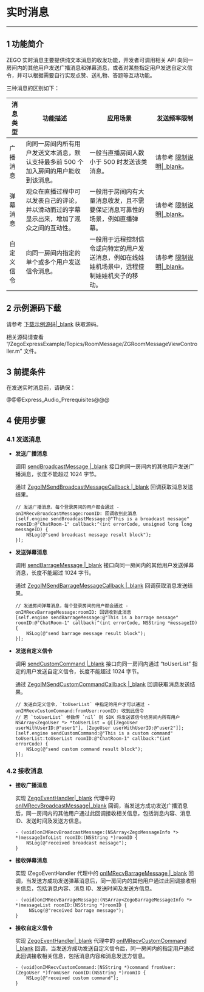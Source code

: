 # 实时消息
- - -

## 1 功能简介

ZEGO 实时消息主要提供纯文本消息的收发功能，开发者可调用相关 API 向同一房间内的其他用户发送广播消息和弹幕消息，或者对某些指定用户发送自定义信令，并可以根据需要自行实现点赞、送礼物、答题等互动功能。

三种消息的区别如下：

| 消息类型 | 功能描述 | 应用场景 | 发送频率限制 |
|-------|--------|--------|--------|
| 广播消息 | 向同一房间内所有用户发送文本消息，默认支持最多前 500 个加入房间的用户能收到该消息。 | 一般当直播房间人数小于 500 时发送该类消息。 | 请参考 [限制说明\|_blank](#7580)。 |
| 弹幕消息 | 观众在直播过程中可以发表自己的评论，并以滑动而过的字幕显示出来，增加了观众之间的互动性。 | 一般用于房间内有大量消息收发，且不需要保证消息可靠性的场景，例如直播弹幕。 | 请参考 [限制说明\|_blank](#7580)。|
| 自定义信令 | 向同一房间内指定的单个或多个用户发送信令消息。 | 一般用于远程控制信令或向特定的用户发送消息，例如在线娃娃机场景中，远程控制娃娃机夹子的移动。 | 请参考 [限制说明\|_blank](#7580)。 |



## 2 示例源码下载

请参考 [下载示例源码\|_blank](#3126) 获取源码。

相关源码请查看 “/ZegoExpressExample/Topics/RoomMessage/ZGRoomMessageViewController.m” 文件。

## 3 前提条件

在发送实时消息前，请确保：

@@@Express_Audio_Prerequisites@@@

## 4 使用步骤

### 4.1 发送消息

- **发送广播消息**

  调用 [sendBroadcastMessage \|_blank](/zh/api?doc=Express_Video_SDK_API~ObjectiveC_ios~class~zego-express-engine#send-broadcast-message-room-id-callback) 接口向同一房间内的其他用户发送广播消息，长度不能超过 1024 字节。

  通过 [ZegoIMSendBroadcastMessageCallback \|_blank](@ZegoIMSendBroadcastMessageCallback) 回调获取消息发送结果。

  ```objc
  // 发送广播消息，每个登录房间的用户都会通过 -onIMRecvBroadcastMessage:roomID: 回调收到此消息
  [self.engine sendBroadcastMessage:@"This is a broadcast message" roomID:@"ChatRoom-1" callback:^(int errorCode, unsigned long long messageID) {
      NSLog(@"send broadcast message result block");
  }];
  ```


- **发送弹幕消息**

  调用 [sendBarrageMessage \|_blank](/zh/api?doc=Express_Video_SDK_API~ObjectiveC_ios~class~zego-express-engine#send-barrage-message-room-id-callback) 接口向同一房间内的其他用户发送弹幕消息，长度不能超过 1024 字节。

  通过 [ZegoIMSendBarrageMessageCallback \|_blank](@ZegoIMSendBarrageMessageCallback) 回调获取消息发送结果。

  ```objc
  // 发送房间弹幕消息，每个登录房间的用户都会通过 -onIMRecvBarrageMessage:roomID: 回调收到此消息
  [self.engine sendBarrageMessage:@"This is a barrage message" roomID:@"ChatRoom-1" callback:^(int errorCode, NSString *messageID) {
      NSLog(@"send barrage message result block");
  }];
  ```


- **发送自定义信令**

  调用 [sendCustomCommand \|_blank](/zh/api?doc=Express_Video_SDK_API~ObjectiveC_ios~class~zego-express-engine#send-custom-command-to-user-list-room-id-callback) 接口向同一房间内通过 “toUserList” 指定的用户发送自定义信令，长度不能超过 1024 字节。

  通过 [ZegoIMSendCustomCommandCallback \|_blank](@ZegoIMSendCustomCommandCallback) 回调获取消息发送结果。

  ```objc
  // 发送自定义信令，`toUserList` 中指定的用户才可以通过 -onIMRecvCustomCommand:fromUser:roomID: 收到此信令
  // 若 `toUserList` 参数传 `nil` 则 SDK 将发送该信令给房间内所有用户
  NSArray<ZegoUser *> *toUserList = @[[ZegoUser userWithUserID:@"user1"], [ZegoUser userWithUserID:@"user2"]];
  [self.engine sendCustomCommand:@"This is a custom command" toUserList:toUserList roomID:@"ChatRoom-1" callback:^(int errorCode) {
      NSLog(@"send custom command result block");
  }];
  ```

### 4.2 接收消息

- **接收广播消息**

  实现 [ZegoEventHandler\|_blank](@-ZegoEventHandler) 代理中的 [onIMRecvBroadcastMessage\|_blank](@onIMRecvBroadcastMessage) 回调，当发送方成功发送广播消息后，同一房间内的其他用户通过此回调接收相关信息，包括消息内容、消息 ID、发送时间及发送方信息。

  ```objc
  - (void)onIMRecvBroadcastMessage:(NSArray<ZegoMessageInfo *> *)messageInfoList roomID:(NSString *)roomID {
      NSLog(@"received broadcast message");
  }
  ```

- **接收弹幕消息**

  实现 IZegoEventHandler 代理中的 [onIMRecvBarrageMessage \|_blank](/zh/api?doc=Express_Video_SDK_API~ObjectiveC_ios~protocol~zego-event-handler#on-im-recv-barrage-message-room-id) 回调，当发送方成功发送弹幕消息后，同一房间内的其他用户通过此回调接收相关信息，包括消息内容、消息 ID、发送时间及发送方信息。

  ```objc
  - (void)onIMRecvBarrageMessage:(NSArray<ZegoBarrageMessageInfo *> *)messageList roomID:(NSString *)roomID {
       NSLog(@"received barrage message");
  }
  ```
 
- **接收自定义信令**

  实现 [ZegoEventHandler\|_blank](@-ZegoEventHandler) 代理中的 [onIMRecvCustomCommand \|_blank](/zh/api?doc=Express_Video_SDK_API~ObjectiveC_ios~protocol~zego-event-handler#on-im-recv-custom-command-from-user-room-id) 回调，当发送方成功发送自定义信令后，同一房间内的指定用户通过此回调接收相关信息，包括消息内容和消息发送方信息。

  ```objc
  - (void)onIMRecvCustomCommand:(NSString *)command fromUser:(ZegoUser *)fromUser roomID:(NSString *)roomID {
      NSLog(@"received custom command");
  }
  ```
